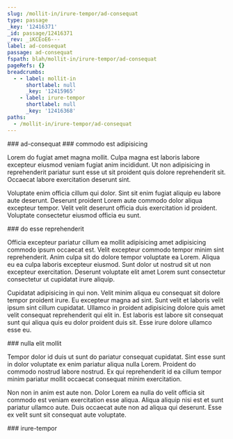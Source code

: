 ```yaml
---
slug: /mollit-in/irure-tempor/ad-consequat
type: passage
_key: '12416371'
_id: passage/12416371
_rev: _iKCEoE6---
label: ad-consequat
passage: ad-consequat
fspath: blah/mollit-in/irure-tempor/ad-consequat
pageRefs: {}
breadcrumbs:
  - - label: mollit-in
      shortlabel: null
      _key: '12415965'
    - label: irure-tempor
      shortlabel: null
      _key: '12416368'
paths:
  - /mollit-in/irure-tempor/ad-consequat
---
```


<NuggetArea>
<Passage slug="/mollit-in/irure-tempor/ad-consequat" type="passage" _key="12416371" _id="passage/12416371" _rev="_iKCEoE6---" label="ad-consequat" passage="ad-consequat" fspath="blah/mollit-in/irure-tempor/ad-consequat" paths="/mollit-in/irure-tempor/ad-consequat">
<NuggetBody>
### ad-consequat

</NuggetBody>
<Breadcrumbs>
<Crumbs>
<Crumb _key="12415965" label="mollit-in" /><Crumb _key="12416368" label="irure-tempor" />
</Crumbs>
</Breadcrumbs>
</Passage>

<NuggetsInbound>
</NuggetsInbound>
<NuggetsOutbound>
<Nugget direction="outbound" type="nugget" _key="85dbe391-c5a7-4bd3-af5e-21638f39e5c4" _id="nugget/85dbe391-c5a7-4bd3-af5e-21638f39e5c4" _rev="_iKCEoF----" fspath="blah/mollit-in/irure-tempor/ad-consequat/commodo-est-adipisicing.md" label="commodo est adipisicing" paths="/mollit-in/irure-tempor/ad-consequat/commodo-est-adipisicing" slug="/mollit-in/irure-tempor/ad-consequat/commodo-est-adipisicing">
<NuggetBody>
### commodo est adipisicing

Lorem do fugiat amet magna mollit. Culpa magna est laboris labore excepteur eiusmod veniam fugiat anim incididunt. Ut non adipisicing in reprehenderit pariatur sunt esse ut sit proident quis dolore reprehenderit sit. Occaecat labore exercitation deserunt sint.

Voluptate enim officia cillum qui dolor. Sint sit enim fugiat aliquip eu labore aute deserunt. Deserunt proident Lorem aute commodo dolor aliqua excepteur tempor. Velit velit deserunt officia duis exercitation id proident. Voluptate consectetur eiusmod officia eu sunt.

</NuggetBody>
</Nugget>

<Nugget direction="outbound" type="nugget" _key="4c26b05e-b6ff-4b74-855a-f95b12d6526e" _id="nugget/4c26b05e-b6ff-4b74-855a-f95b12d6526e" _rev="_iKCEoFC---" fspath="blah/mollit-in/irure-tempor/ad-consequat/do-esse-reprehenderit.md" label="do esse reprehenderit" paths="/mollit-in/irure-tempor/ad-consequat/do-esse-reprehenderit" slug="/mollit-in/irure-tempor/ad-consequat/do-esse-reprehenderit">
<NuggetBody>
### do esse reprehenderit

Officia excepteur pariatur cillum ea mollit adipisicing amet adipisicing commodo ipsum occaecat est. Velit excepteur commodo tempor minim sint reprehenderit. Anim culpa sit do dolore tempor voluptate ea Lorem. Aliqua eu ea culpa laboris excepteur eiusmod. Sunt dolor ut nostrud sit ut non excepteur exercitation. Deserunt voluptate elit amet Lorem sunt consectetur consectetur ut cupidatat irure aliquip.

Cupidatat adipisicing in qui non. Velit minim aliqua eu consequat sit dolore tempor proident irure. Eu excepteur magna ad sint. Sunt velit et laboris velit ipsum sint cillum cupidatat. Ullamco in proident adipisicing dolore quis amet velit consequat reprehenderit qui elit in. Est laboris est labore sit consequat sunt qui aliqua quis eu dolor proident duis sit. Esse irure dolore ullamco esse eu.

</NuggetBody>
</Nugget>

<Nugget direction="outbound" type="nugget" _key="c82a59c8-e7b8-41f0-9e7d-1d279b0a0924" _id="nugget/c82a59c8-e7b8-41f0-9e7d-1d279b0a0924" _rev="_iKCEoFC--_" fspath="blah/mollit-in/irure-tempor/ad-consequat/nulla-elit-mollit.md" label="nulla elit mollit" paths="/mollit-in/irure-tempor/ad-consequat/nulla-elit-mollit" slug="/mollit-in/irure-tempor/ad-consequat/nulla-elit-mollit">
<NuggetBody>
### nulla elit mollit

Tempor dolor id duis ut sunt do pariatur consequat cupidatat. Sint esse sunt in dolor voluptate ex enim pariatur aliqua nulla Lorem. Proident do commodo nostrud labore nostrud. Ex qui reprehenderit id ea cillum tempor minim pariatur mollit occaecat consequat minim exercitation.

Non non in anim est aute non. Dolor Lorem ea nulla do velit officia sit commodo est veniam exercitation esse aliqua. Aliqua aliquip nisi est et sunt pariatur ullamco aute. Duis occaecat aute non ad aliqua qui deserunt. Esse ex velit sunt sit consequat aute voluptate.

</NuggetBody>
</Nugget>

</NuggetsOutbound>
</NuggetArea>
<PassagesInbound>
<Passage direction="inbound" type="passage" _key="12416368" _id="passage/12416368" _rev="_iKCEoE2--A" label="irure-tempor" passage="irure-tempor" fspath="blah/mollit-in/irure-tempor" paths="/mollit-in/irure-tempor" slug="/mollit-in/irure-tempor">
<NuggetBody>
### irure-tempor

</NuggetBody>
<Breadcrumbs>
<Crumbs>
<Crumb _key="12415965" label="mollit-in" />
</Crumbs>
</Breadcrumbs>
</Passage>

</PassagesInbound>
<PassagesOutbound>
</PassagesOutbound>